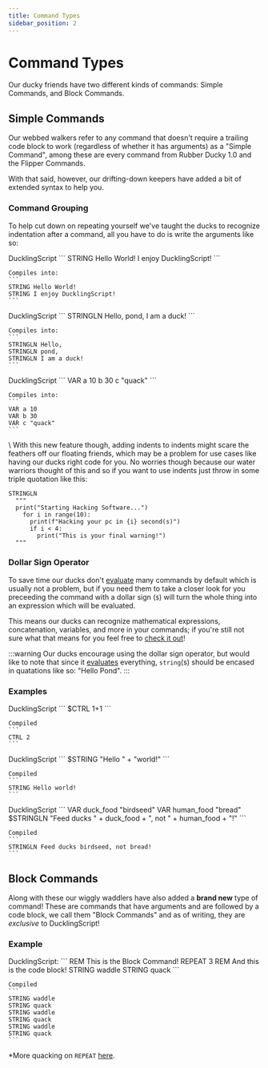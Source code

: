 ```yaml
---
title: Command Types
sidebar_position: 2
---
```



# Command Types
Our ducky friends have two different kinds of commands: Simple Commands, and Block Commands.

## Simple Commands
Our webbed walkers refer to any command that doesn't require a trailing code block to work (regardless of whether it has arguments) as a "Simple Command", among these are every command from Rubber Ducky 1.0 and the Flipper Commands.

With that said, however, our drifting-down keepers have added a bit of extended syntax to help you.

### Command Grouping
To help cut down on repeating yourself we've taught the ducks to recognize indentation after a command, all you have to do is write the arguments like so:

<Tabs>
  <TabItem value="string_example" label="STRING" default>
    DucklingScript
    ```
    STRING 
      Hello World!
      I enjoy DucklingScript!
    ```

    Compiles into:
    ```
    STRING Hello World!
    STRING I enjoy DucklingScript!
    ```
  </TabItem>

  <TabItem value="stringln_example" label="STRINGLN">
    DucklingScript
    ```
    STRINGLN
      Hello,
      pond,
      I am a duck!
    ```

    Compiles into:
    ```
    STRINGLN Hello,
    STRINGLN pond,
    STRINGLN I am a duck!
    ```
  </TabItem>

  <TabItem value="var_example" label="VAR">
    DucklingScript
    ```
    VAR
      a 10
      b 30
      c "quack"
    ```

    Compiles into:
    ```
    VAR a 10
    VAR b 30
    VAR c "quack"
    ```
  </TabItem>
</Tabs>
\
With this new feature though, adding indents to indents might scare the feathers off our floating friends, which may be a problem for use cases like having our ducks right code for you. No worries though because our water warriors thought of this and so if you want to use indents just throw in some triple quotation like this:

```
STRINGLN
  """
  print("Starting Hacking Software...")
    for i in range(10):
      print(f"Hacking your pc in {i} second(s)")
      if i < 4:
        print("This is your final warning!")
  """
```

### Dollar Sign Operator
To save time our ducks don't [evaluate](./expression-eval) many commands by default which is usually not a problem, but if you need them to take a closer look for you preceeding the command with a dollar sign (`$`) will turn the whole thing into an expression which will be evaluated.

This means our ducks can recognize mathematical expressions, concatenation, variables, and more in your commands; if you're still not sure what that means for you feel free to [check it out](./expression-eval)!

:::warning
Our ducks encourage using the dollar sign operator, but would like to note that since it [evaluates](./expression-eval) everything, `string`(s) should be encased in quatations like so: "Hello Pond".
:::

### Examples
<Tabs>
  <TabItem value="example1" label="Math" default>
    DucklingScript
    ```
    $CTRL 1+1
    ```

    Compiled
    ```
    CTRL 2
    ```
  </TabItem>

  <TabItem value="example2" label="String Concatenation">
    DucklingScript
    ```
    $STRING "Hello " + "world!"
    ```

    Compiled
    ```
    STRING Hello world!
    ```
  </TabItem>

  <TabItem value="example3" label="Variable">
    DucklingScript
    ```
    VAR duck_food "birdseed"
    VAR human_food "bread"
    $STRINGLN "Feed ducks " + duck_food + ", not " + human_food + "!"
    ```

    Compiled
    ```
    STRINGLN Feed ducks birdseed, not bread!
    ```
  </TabItem>
</Tabs>

## Block Commands
Along with these our wiggly waddlers have also added a **brand new** type of command! These are commands that have arguments and are followed by a code block, we call them "Block Commands" and as of writing, they are *exclusive* to DucklingScript!

### Example
<Tabs>
  <TabItem value='example1' label='Repeat'>
    DucklingScript:
    ```
    REM This is the Block Command!
    REPEAT 3
      REM And this is the code block!
      STRING waddle
      STRING quack
    ```

    Compiled
    ```
    STRING waddle
    STRING quack
    STRING waddle
    STRING quack
    STRING waddle
    STRING quack
    ```
  </TabItem>
</Tabs>

*More quacking on `REPEAT` [here](./flow-control#for-loops).